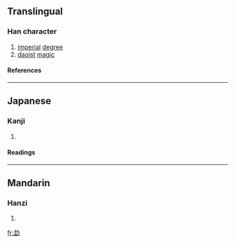 ==Translingual==
===Han character===
{{Han char|rn=19|rad=力|as=08|sn=10|four=|canj=弓廿大尸 (NTKS)}}
# [[imperial]] [[degree]]
# [[daoist]] [[magic]]
====References====
{{Han ref|kx=0148.060|dkj=02379|dj=0333.140|hdz=10373.150|uh=52D0|ud=21200}}
----
==Japanese==
===Kanji===
{{ja-kanji|grade=|rs=力08}}
# {{defn|Japanese}} 
====Readings====
{{ja-readings|on=[[ばう]] (bau)|kun=}}
----
==Mandarin==
===Hanzi===
{{cmn-hanzi|pin=[[měng]] ([[meng3]])|wg=meng<sup>3</sup>}}
# {{defn|Mandarin}}

[[fr:勐]]